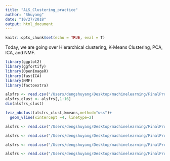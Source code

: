```yaml
---
title: "ALS_Clustering_practice"
author: "Shuyang"
date: "10/27/2018"
output: html_document
---
```


```r
knitr::opts_chunk$set(echo = TRUE, eval = T)
```


Today, we are going over Hierarchical clustering, K-Means Clustering, PCA, ICA, and NMF. 

```r
library(ggplot2)
library(ggfortify)
library(OpenImageR)
library(fastICA)
library(NMF)
library(factoextra)
```

```r
alsfrs <- read.csv("/Users/dengshuyang/Desktop/machinelearning/FinalProject/data/alsfrs.csv")
alsfrs_clust <- alsfrs[,1:16]
dim(alsfrs_clust)
```

```r
fviz_nbclust(alsfrs_clust,kmeans,method="wss")+ 
  geom_vline(xintercept =4, linetype=2)
```

```r
alsfrs <- read.csv("/Users/dengshuyang/Desktop/machinelearning/FinalProject/data/alsfrs.csv")
```

```r
alsfrs <- read.csv("/Users/dengshuyang/Desktop/machinelearning/FinalProject/data/alsfrs.csv")
```

```r
alsfrs <- read.csv("/Users/dengshuyang/Desktop/machinelearning/FinalProject/data/alsfrs.csv")
```

```r
alsfrs <- read.csv("/Users/dengshuyang/Desktop/machinelearning/FinalProject/data/alsfrs.csv")
```